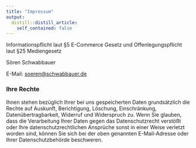 ```yaml
---
title: "Impressum"
output:
  distill::distill_article:
    self_contained: false
---
```


Informationspflicht laut §5 E-Commerce Gesetz und Offenlegungspflicht laut §25 Mediengesetz

Sören Schwabbauer

E-Mail: [soeren@schwabbauer.de](mailto:soeren@schwabbauer.de)


### Ihre Rechte

Ihnen stehen bezüglich Ihrer bei uns gespeicherten Daten grundsätzlich die Rechte auf Auskunft, Berichtigung, Löschung, Einschränkung, Datenübertragbarkeit, Widerruf und Widerspruch zu. Wenn Sie glauben, dass die Verarbeitung Ihrer Daten gegen das Datenschutzrecht verstößt oder Ihre datenschutzrechtlichen Ansprüche sonst in einer Weise verletzt worden sind, können Sie sich bei der oben genannten E-Mail-Adresse oder Ihrer Datenschutzbehörde beschweren.
